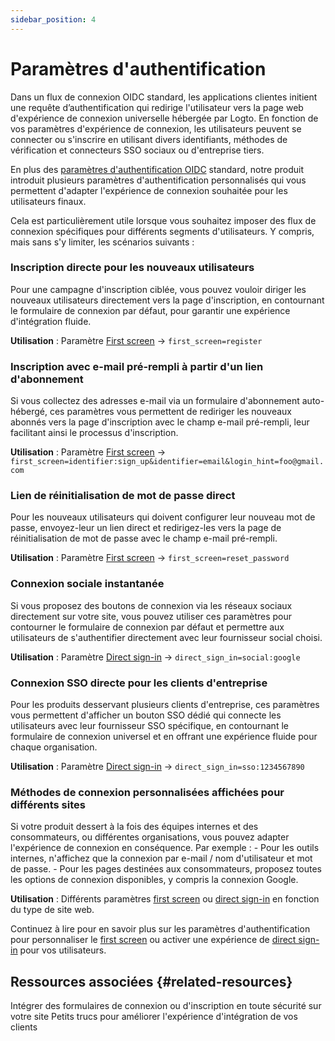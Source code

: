 ```yaml
---
sidebar_position: 4
---
```


# Paramètres d'authentification

Dans un flux de connexion OIDC standard, les applications clientes initient une requête d’authentification qui redirige l'utilisateur vers la page web d'expérience de connexion universelle hébergée par Logto. En fonction de vos paramètres d'expérience de connexion, les utilisateurs peuvent se connecter ou s'inscrire en utilisant divers identifiants, méthodes de vérification et connecteurs SSO sociaux ou d'entreprise tiers.

En plus des [paramètres d'authentification OIDC](https://openid.net/specs/openid-connect-core-1_0.html#AuthRequest) standard, notre produit introduit plusieurs paramètres d'authentification personnalisés qui vous permettent d'adapter l'expérience de connexion souhaitée pour les utilisateurs finaux.

Cela est particulièrement utile lorsque vous souhaitez imposer des flux de connexion spécifiques pour différents segments d'utilisateurs. Y compris, mais sans s'y limiter, les scénarios suivants :

### Inscription directe pour les nouveaux utilisateurs

Pour une campagne d'inscription ciblée, vous pouvez vouloir diriger les nouveaux utilisateurs directement vers la page d'inscription, en contournant le formulaire de connexion par défaut, pour garantir une expérience d'intégration fluide.

**Utilisation** : Paramètre [First screen](/end-user-flows/authentication-parameters/first-screen) → `first_screen=register`

### Inscription avec e-mail pré-rempli à partir d'un lien d'abonnement

Si vous collectez des adresses e-mail via un formulaire d'abonnement auto-hébergé, ces paramètres vous permettent de rediriger les nouveaux abonnés vers la page d'inscription avec le champ e-mail pré-rempli, leur facilitant ainsi le processus d'inscription.

**Utilisation** : Paramètre [First screen](/end-user-flows/authentication-parameters/first-screen) → `first_screen=identifier:sign_up&identifier=email&login_hint=foo@gmail.com`

### Lien de réinitialisation de mot de passe direct

Pour les nouveaux utilisateurs qui doivent configurer leur nouveau mot de passe, envoyez-leur un lien direct et redirigez-les vers la page de réinitialisation de mot de passe avec le champ e-mail pré-rempli.

**Utilisation** : Paramètre [First screen](/end-user-flows/authentication-parameters/first-screen) → `first_screen=reset_password`

### Connexion sociale instantanée

Si vous proposez des boutons de connexion via les réseaux sociaux directement sur votre site, vous pouvez utiliser ces paramètres pour contourner le formulaire de connexion par défaut et permettre aux utilisateurs de s'authentifier directement avec leur fournisseur social choisi.

**Utilisation** : Paramètre [Direct sign-in](/end-user-flows/authentication-parameters/direct-sign-in#social-sign-in) → `direct_sign_in=social:google`

### Connexion SSO directe pour les clients d'entreprise

Pour les produits desservant plusieurs clients d'entreprise, ces paramètres vous permettent d'afficher un bouton SSO dédié qui connecte les utilisateurs avec leur fournisseur SSO spécifique, en contournant le formulaire de connexion universel et en offrant une expérience fluide pour chaque organisation.

**Utilisation** : Paramètre [Direct sign-in](/end-user-flows/authentication-parameters/direct-sign-in#enterprise-sso) → `direct_sign_in=sso:1234567890`

### Méthodes de connexion personnalisées affichées pour différents sites

Si votre produit dessert à la fois des équipes internes et des consommateurs, ou différentes organisations, vous pouvez adapter l'expérience de connexion en conséquence. Par exemple : - Pour les outils internes, n'affichez que la connexion par e-mail / nom d'utilisateur et mot de passe. - Pour les pages destinées aux consommateurs, proposez toutes les options de connexion disponibles, y compris la connexion Google.

**Utilisation** : Différents paramètres [first screen](/end-user-flows/authentication-parameters/first-screen) ou [direct sign-in](/end-user-flows/authentication-parameters/direct-sign-in) en fonction du type de site web.

Continuez à lire pour en savoir plus sur les paramètres d'authentification pour personnaliser le [first screen](/end-user-flows/authentication-parameters/first-screen) ou activer une expérience de [direct sign-in](/end-user-flows/authentication-parameters/direct-sign-in) pour vos utilisateurs.

## Ressources associées \{#related-resources}

<Url href="https://blog.logto.io/embed-login-or-registration-forms-securely-on-your-site">
  Intégrer des formulaires de connexion ou d'inscription en toute sécurité sur votre site
</Url>

<Url href="https://blog.logto.io/authentication-parameters">
  Petits trucs pour améliorer l'expérience d'intégration de vos clients
</Url>